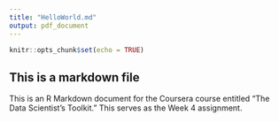 ```yaml
---
title: "HelloWorld.md"
output: pdf_document
---
```


```r
knitr::opts_chunk$set(echo = TRUE)
```

## This is a markdown file

This is an R Markdown document for the Coursera course entitled "The Data Scientist's Toolkit." This serves as the Week 4 assignment.